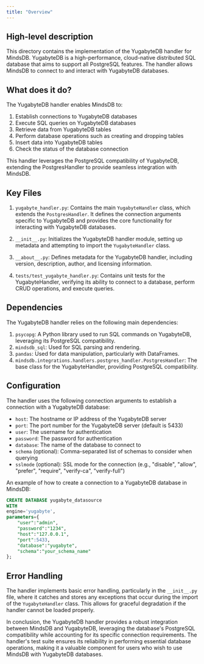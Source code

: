 ```yaml
---
title: "Overview"
---
```


## High-level description
This directory contains the implementation of the YugabyteDB handler for MindsDB. YugabyteDB is a high-performance, cloud-native distributed SQL database that aims to support all PostgreSQL features. The handler allows MindsDB to connect to and interact with YugabyteDB databases.

## What does it do?
The YugabyteDB handler enables MindsDB to:
1. Establish connections to YugabyteDB databases
2. Execute SQL queries on YugabyteDB databases
3. Retrieve data from YugabyteDB tables
4. Perform database operations such as creating and dropping tables
5. Insert data into YugabyteDB tables
6. Check the status of the database connection

This handler leverages the PostgreSQL compatibility of YugabyteDB, extending the PostgresHandler to provide seamless integration with MindsDB.

## Key Files
1. `yugabyte_handler.py`: Contains the main `YugabyteHandler` class, which extends the `PostgresHandler`. It defines the connection arguments specific to YugabyteDB and provides the core functionality for interacting with YugabyteDB databases.

2. `__init__.py`: Initializes the YugabyteDB handler module, setting up metadata and attempting to import the `YugabyteHandler` class.

3. `__about__.py`: Defines metadata for the YugabyteDB handler, including version, description, author, and licensing information.

4. `tests/test_yugabyte_handler.py`: Contains unit tests for the YugabyteHandler, verifying its ability to connect to a database, perform CRUD operations, and execute queries.

## Dependencies
The YugabyteDB handler relies on the following main dependencies:

1. `psycopg`: A Python library used to run SQL commands on YugabyteDB, leveraging its PostgreSQL compatibility.
2. `mindsdb_sql`: Used for SQL parsing and rendering.
3. `pandas`: Used for data manipulation, particularly with DataFrames.
4. `mindsdb.integrations.handlers.postgres_handler.PostgresHandler`: The base class for the YugabyteHandler, providing PostgreSQL compatibility.

## Configuration
The handler uses the following connection arguments to establish a connection with a YugabyteDB database:

- `host`: The hostname or IP address of the YugabyteDB server
- `port`: The port number for the YugabyteDB server (default is 5433)
- `user`: The username for authentication
- `password`: The password for authentication
- `database`: The name of the database to connect to
- `schema` (optional): Comma-separated list of schemas to consider when querying
- `sslmode` (optional): SSL mode for the connection (e.g., "disable", "allow", "prefer", "require", "verify-ca", "verify-full")

An example of how to create a connection to a YugabyteDB database in MindsDB:

```sql
CREATE DATABASE yugabyte_datasource
WITH
engine='yugabyte',
parameters={
    "user":"admin",
    "password":"1234",
    "host":"127.0.0.1",
    "port":5433,
    "database":"yugabyte",
    "schema":"your_schema_name"
};
```

## Error Handling
The handler implements basic error handling, particularly in the `__init__.py` file, where it catches and stores any exceptions that occur during the import of the `YugabyteHandler` class. This allows for graceful degradation if the handler cannot be loaded properly.

In conclusion, the YugabyteDB handler provides a robust integration between MindsDB and YugabyteDB, leveraging the database's PostgreSQL compatibility while accounting for its specific connection requirements. The handler's test suite ensures its reliability in performing essential database operations, making it a valuable component for users who wish to use MindsDB with YugabyteDB databases.